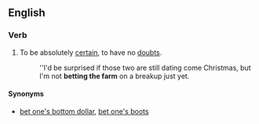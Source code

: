 ==English==

===Verb===
{{head|en|verb|head=[[bet]] [[the]] [[farm]]}}

# {{label|en|idiomatic}} To be absolutely [[certain]], to have no [[doubt]]s.
#: ''I'd be surprised if those two are still dating come Christmas, but I'm not '''betting the farm''' on a breakup just yet.

====Synonyms====
* [[bet one's bottom dollar]], [[bet one's boots]]